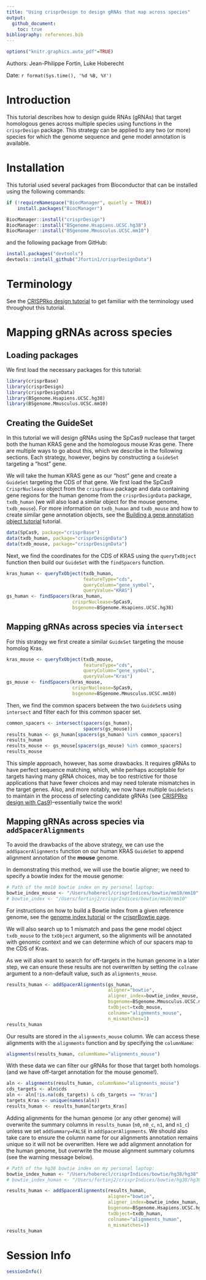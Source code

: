 ```yaml
---
title: "Using crisprDesign to design gRNAs that map across species"
output: 
  github_document:
    toc: true
bibliography: references.bib
---
```


```r
options("knitr.graphics.auto_pdf"=TRUE)
```

Authors: Jean-Philippe Fortin, Luke Hoberecht

Date: `r format(Sys.time(), '%d %B, %Y')`


# Introduction

This tutorial describes how to design guide RNAs (gRNAs) that target homologous genes across multiple species using functions in the `crisprDesign` package. This strategy can be applied to any two (or more) species for which the genome sequence and gene model annotation is available.


# Installation

This tutorial used several packages from Bioconductor that can be
installed using the following commands:


```r
if (!requireNamespace("BiocManager", quietly = TRUE))
    install.packages("BiocManager")

BiocManager::install("crisprDesign")
BiocManager::install("BSgenome.Hsapiens.UCSC.hg38")
BiocManager::install("BSgenome.Mmusculus.UCSC.mm10")
```

and the following package from GitHub:

```r
install.packages("devtools")
devtools::install_github("Jfortin1/crisprDesignData")
```


# Terminology

See the [CRISPRko design tutorial](https://github.com/crisprVerse/Tutorials/tree/master/Design_CRISPRko_Cas9) to get familiar 
with the terminology used throughout this tutorial.


# Mapping gRNAs across species

## Loading packages

We first load the necessary packages for this tutorial:

```r
library(crisprBase)
library(crisprDesign)
library(crisprDesignData)
library(BSgenome.Hsapiens.UCSC.hg38)
library(BSgenome.Mmusculus.UCSC.mm10)
```


## Creating the GuideSet

In this tutorial we will design gRNAs using the SpCas9 nuclease that target both the human KRAS gene and the homologous mouse Kras gene. There are multiple ways to go about this, which we describe in the following sections. Each strategy, however, begins by constructing a `GuideSet` targeting a "host" gene. 

We will take the human KRAS gene as our "host" gene and create a `GuideSet` targeting the CDS of that gene. We first load the SpCas9 `CrisprNuclease` object from the `crisprBase` package and data containing gene regions for the human genome from the `crisprDesignData` package, `txdb_human` (we will also load a similar object for the mouse genome, `txdb_mouse`). For more information on `txdb_human` and `txdb_mouse` and how to create similar gene annotation objects, see the [Building a gene annotation object tutorial](https://github.com/crisprVerse/Tutorials/tree/master/Building_Gene_Annotation) tutorial.

```r
data(SpCas9, package="crisprBase")
data(txdb_human, package="crisprDesignData")
data(txdb_mouse, package="crisprDesignData")
```

Next, we find the coordinates for the CDS of KRAS using the `queryTxObject` function then build our `GuideSet` with the `findSpacers` function.

```r
kras_human <- queryTxObject(txdb_human,
                            featureType="cds",
                            queryColumn="gene_symbol",
                            queryValue="KRAS")
gs_human <- findSpacers(kras_human,
                        crisprNuclease=SpCas9,
                        bsgenome=BSgenome.Hsapiens.UCSC.hg38) 
```


## Mapping gRNAs across species via `intersect`

For this strategy we first create a similar `GuideSet` targeting the mouse homolog Kras.

```r
kras_mouse <- queryTxObject(txdb_mouse,
                            featureType="cds",
                            queryColumn="gene_symbol",
                            queryValue="Kras")
gs_mouse <- findSpacers(kras_mouse,
                        crisprNuclease=SpCas9,
                        bsgenome=BSgenome.Mmusculus.UCSC.mm10) 
```

Then, we find the common spacers between the two `GuideSet`s using `intersect` and filter each for this common spacer set.

```r
common_spacers <- intersect(spacers(gs_human),
                            spacers(gs_mouse))
results_human <- gs_human[spacers(gs_human) %in% common_spacers]
results_human
results_mouse <- gs_mouse[spacers(gs_mouse) %in% common_spacers]
results_mouse
```

This simple approach, however, has some drawbacks. It requires gRNAs to have perfect sequence matching, which, while perhaps acceptable for targets having many gRNA choices, may be too restrictive for those applications that have fewer choices and may need tolerate mismatches in the target genes. Also, and more notably, we now have multiple `GuideSets` to maintain in the process of selecting candidate gRNAs (see [CRISPRko design with Cas9](https://github.com/crisprVerse/Tutorials/tree/master/Design_CRISPRko_Cas9))--essentially twice the work!


## Mapping gRNAs across species via `addSpacerAlignments`

To avoid the drawbacks of the above strategy, we can use the `addSpacerAlignments` function on our human KRAS `GuideSet` to append alignment annotation of the **mouse** genome.

In demonstrating this method, we will use the bowtie aligner; we need to specify a bowtie index for the mouse genome: 

```r
# Path of the mm10 bowtie index on my personal laptop:
bowtie_index_mouse <- "/Users/hoberecl/crisprIndices/bowtie/mm10/mm10"
# bowtie_index <- "/Users/fortinj2/crisprIndices/bowtie/mm10/mm10"
```

For instructions on how to build a Bowtie index from a given reference genome, see the [genome index tutorial](https://github.com/crisprVerse/Tutorials/tree/master/Building_Genome_Indices) or the [crisprBowtie page](https://github.com/Jfortin1/crisprBowtie).

We will also search up to 1 mismatch and pass the gene model object `txdb_mouse` to the `txObject` argument, so the alignments will be annotated with genomic context and we can determine which of our spacers map to the CDS of Kras.

As we will also want to search for off-targets in the human genome in a later step, we can ensure these results are not overwritten by setting the `colname` argument to a non-default value, such as `alignments_mouse`.

```r
results_human <- addSpacerAlignments(gs_human,
                                     aligner="bowtie",
                                     aligner_index=bowtie_index_mouse,
                                     bsgenome=BSgenome.Mmusculus.UCSC.mm10,
                                     txObject=txdb_mouse,
                                     colname="alignments_mouse",
                                     n_mismatches=1)
results_human
```

Our results are stored in the `alignments_mouse` column. We can access these alignments with the `alignments` function and by specifying the `columnName`:

```r
alignments(results_human, columnName="alignments_mouse")
```

With these data we can filter our gRNAs for those that target both homologs (and we have off-target annotation for the mouse genome!).

```r
aln <- alignments(results_human, columnName="alignments_mouse")
cds_targets <- aln$cds
aln <- aln[!is.na(cds_targets) & cds_targets == "Kras"]
targets_Kras <- unique(names(aln))
results_human <- results_human[targets_Kras]
```

Adding alignments for the human genome (or any other genome) will overwrite the summary columns in `results_human` (`n0`, `n0_c`, `n1`, and `n1_c`) unless we set `addSummary=FALSE` in `addSpacerAlignments`. We should also take care to ensure the column name for our alignments annotation remains unique so it will not be overwritten. Here we add alignment annotation for the human genome, but overwrite the mouse alignment summary columns (see the warning message below).

```r
# Path of the hg38 bowtie index on my personal laptop:
bowtie_index_human <- "/Users/hoberecl/crisprIndices/bowtie/hg38/hg38"
# bowtie_index_human <- "/Users/fortinj2/crisprIndices/bowtie/hg38/hg38"

results_human <- addSpacerAlignments(results_human,
                                     aligner="bowtie",
                                     aligner_index=bowtie_index_human,
                                     bsgenome=BSgenome.Hsapiens.UCSC.hg38,
                                     txObject=txdb_human,
                                     colname="alignments_human",
                                     n_mismatches=1)
results_human
```



# Session Info

```r
sessionInfo()
```



